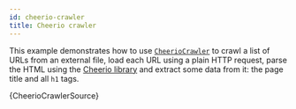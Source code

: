 ```yaml
---
id: cheerio-crawler
title: Cheerio crawler
---
```



This example demonstrates how to use [`CheerioCrawler`](/docs/api/cheerio-crawler)
to crawl a list of URLs from an external file, load each URL using a plain HTTP request,
parse the HTML using the [Cheerio library](https://www.npmjs.com/package/cheerio)
and extract some data from it: the page title and all `h1` tags.

<CodeBlock className="language-js">
	{CheerioCrawlerSource}
</CodeBlock>
